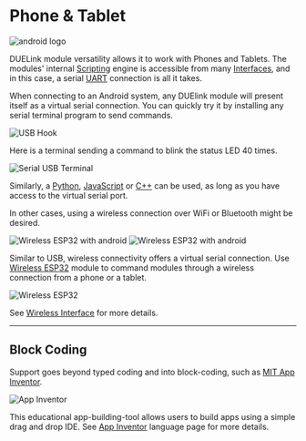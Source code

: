 # Phone & Tablet


![android logo](pathname:///img/android-logo.png)

DUELink module versatility allows it to work with Phones and Tablets. The modules' internal [Scripting](../engine/scripting) engine is accessible from many [Interfaces](../interface/intro), and in this case, a serial [UART](../interface/uart) connection is all it takes.

When connecting to an Android system, any DUElink module will present itself as a virtual serial connection. You can quickly try it by installing any serial terminal program to send commands.

![USB Hook](pathname:///img/android-usbhook.png)

Here is a terminal sending a command to blink the status LED 40 times.

![Serial USB Terminal](pathname:///img/serial-usb.png)

Similarly, a [Python](../language/python), [JavaScript](../language/javascript) or [C++](../language/cpp) can be used, as long as you have access to the virtual serial port.

In other cases, using a wireless connection over WiFi or Bluetooth might be desired.

![Wireless ESP32 with android](pathname:///img/android-wlesp32-usbhook.png)
![Wireless ESP32 with android](pathname:///img/wireless-daisylink.png)

Similar to USB, wireless connectivity offers a virtual serial connection. Use [Wireless ESP32](../products/wlesp32-a) module to command modules through a wireless connection from a phone or a tablet. 

![Wireless ESP32](pathname:///img/catalog/wlesp32-a-1.png)

See [Wireless Interface](../interface/wireless) for more details.

---

## Block Coding

Support goes beyond typed coding and into block-coding, such as [MIT App Inventor](https://appinventor.mit.edu/). 

![App Inventor](pathname:///img/app-inventor.png)

This educational app-building-tool allows users to build apps using a simple drag and drop IDE. See [App Inventor](../language/app-inventor) language page for more details.